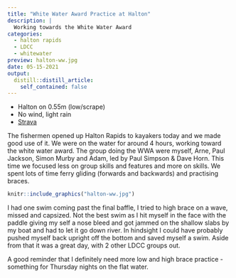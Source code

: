 ```yaml
---
title: "White Water Award Practice at Halton"
description: |
  Working towards the White Water Award
categories:
  - halton rapids
  - LDCC
  - whitewater
preview: halton-ww.jpg
date: 05-15-2021
output:
  distill::distill_article:
    self_contained: false
---
```


- Halton on 0.55m (low/scrape)
- No wind, light rain
- [Strava](https://www.strava.com/activities/5310986635)

The fishermen opened up Halton Rapids to kayakers today and we made good use of it. We were on the water for around 4 hours, working toward the white water award. The group doing the WWA were myself, Arne, Paul Jackson, Simon Murby and Adam, led by Paul Simpson & Dave Horn. This time we focused less on group skills and features and more on skills. We spent lots of time ferry gliding (forwards and backwards) and practising braces. 

```r
knitr::include_graphics("halton-ww.jpg")
```

I had one swim coming past the final baffle, I tried to high brace on a wave, missed and capsized. Not the best swim as I hit myself in the face with the paddle giving my self a nose bleed and got jammed on the shallow slabs by my boat and had to let it go down river. In hindsight I could have probably pushed myself back upright off the bottom and saved myself a swim. Aside from that it was a great day, with 2 other LDCC groups out. 

A good reminder that I definitely need more low and high brace practice - something for Thursday nights on the flat water.


